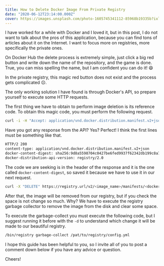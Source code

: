 ```yaml
---
title: How to Delete Docker Image From Private Registry
date: "2020-06-12T23:14:00.000Z"
cover: https://images.unsplash.com/photo-1605745341112-85968b19335b?ixlib=rb-4.0.3&ixid=M3wxMjA3fDB8MHxwaG90by1wYWdlfHx8fGVufDB8fHx8fA%3D%3D&auto=format&fit=crop&w=2971&q=80
---
```


I have worked for a while with Docker and I loved it, but in this post, I do not want to talk about the pros of this application, because you can find tons of articles about it on the Internet. I want to focus more on registries, more specifically the private ones.

On Docker Hub the delete process is extremely simple, just click a big red button and write down the name of the repository, and the game is done. True, you can miss spelling the name, but I am confident you can do it! 😄

In the private registry, this magic red button does not exist and the process gets complicated ☹️.

The only working solution I have found is through Docker's API, so prepare yourself to execute some HTTP requests.

The first thing we have to obtain to perform image deletion is its reference code. To obtain this magic code, you must perform the following request.

```bash
curl -i -H "Accept: application/vnd.docker.distribution.manifest.v2+json" https://registry.url/v2/<image_name>/manifests/<image_tag>
```

Have you got any response from the API? Yes? Perfect! I think the first lines must be something like that.

```bash
HTTP/2 200
content-type: application/vnd.docker.distribution.manifest.v2+json
docker-content-digest: sha256:9d8a5598704c0427be6fed9937f62342db199c8a73083695f545e93fac3b08d8
docker-distribution-api-version: registry/2.0
```

The code we are seeking is in the header of the response and it is the one called `docker-content-digest`, so saved it because we have to use it in our next request.

```bash
curl -X "DELETE" https://registry.url/v2/<image_name>/manifests/<docker-content-digest>
```

After that, the image will be removed from our registry, but if you check the space is not change so much. Why? We have to execute the registry garbage collector to remove the image from the disk and clear some space.

To execute the garbage-collect you must execute the following code, but I suggest running it before with the `-d` to understand which change it will be made to our beautiful registry.

```bash
/bin/registry garbage-collect /pat/to/registry/config.yml
```

I hope this guide has been helpful to you, so I invite all of you to post a comment down below if you have any advice or question.

Cheers!
